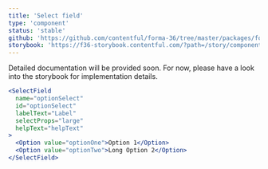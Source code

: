 ```yaml
---
title: 'Select field'
type: 'component'
status: 'stable'
github: 'https://github.com/contentful/forma-36/tree/master/packages/forma-36-react-components/src/components/SelectField'
storybook: 'https://f36-storybook.contentful.com/?path=/story/components-selectfield--default'
---
```


Detailed documentation will be provided soon. For now, please have a look into the storybook for implementation details.

```jsx
<SelectField
  name="optionSelect"
  id="optionSelect"
  labelText="Label"
  selectProps="large"
  helpText="helpText"
>
  <Option value="optionOne">Option 1</Option>
  <Option value="optionTwo">Long Option 2</Option>
</SelectField>
```
